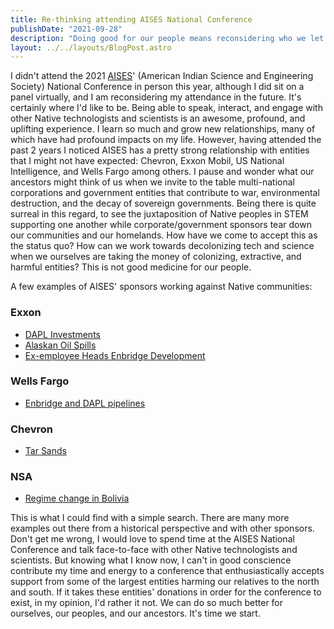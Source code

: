 ```yaml
---
title: Re-thinking attending AISES National Conference
publishDate: "2021-09-28"
description: "Doing good for our people means reconsidering who we let in our circle"
layout: ../../layouts/BlogPost.astro
---
```


I didn't attend the 2021 [AISES](https://www.aises.org/)' (American Indian Science and Engineering Society) National Conference in person this year, although I did sit on a panel virtually, and I am reconsidering my attendance in the future. It's certainly where I'd like to be. Being able to speak, interact, and engage with other Native technologists and scientists is an awesome, profound, and uplifting experience. I learn so much and grow new relationships, many of which have had profound impacts on my life. However, having attended the past 2 years I noticed AISES has a pretty strong relationship with entities that I might not have expected: Chevron, Exxon Mobil, US National Intelligence, and Wells Fargo among others. I pause and wonder what our ancestors might think of us when we invite to the table multi-national corporations and government entities that contribute to war, environmental destruction, and the decay of sovereign governments. Being there is quite surreal in this regard, to see the juxtaposition of Native peoples in STEM supporting one another while corporate/government sponsors tear down our communities and our homelands. How have we come to accept this as the status quo? How can we work towards decolonizing tech and science when we ourselves are taking the money of colonizing, extractive, and harmful entities? This is not good medicine for our people.

A few examples of AISES' sponsors working against Native communities:

### Exxon

- [DAPL Investments](https://wallstreetwatchdogs.com/2021/04/05/exxon-sues-energy-transfer/)
- [Alaskan Oil Spills](https://www.ran.org/the-understory/extreme_energy_injustice/)
- [Ex-employee Heads Enbridge Development](https://gizmodo.com/amazons-former-security-chief-is-now-guarding-the-line-1847724615)

### Wells Fargo

- [Enbridge and DAPL pipelines](https://www.sierraclub.org/compass/2017/12/wells-fargo-has-choice-make-keystone-xl-tar-sands-double-down-or-divest)

### Chevron

- [Tar Sands](https://www.reuters.com/article/us-chevron-divestiture-canada-idUSKBN17F1S7)

### NSA

- [Regime change in Bolivia](https://fpif.org/ending-regime-change-in-bolivia-and-the-world/)

This is what I could find with a simple search. There are many more examples out there from a historical perspective and with other sponsors. Don't get me wrong, I would love to spend time at the AISES National Conference and talk face-to-face with other Native technologists and scientists. But knowing what I know now, I can't in good conscience contribute my time and energy to a conference that enthusiastically accepts support from some of the largest entities harming our relatives to the north and south. If it takes these entities' donations in order for the conference to exist, in my opinion, I'd rather it not. We can do so much better for ourselves, our peoples, and our ancestors. It's time we start.

